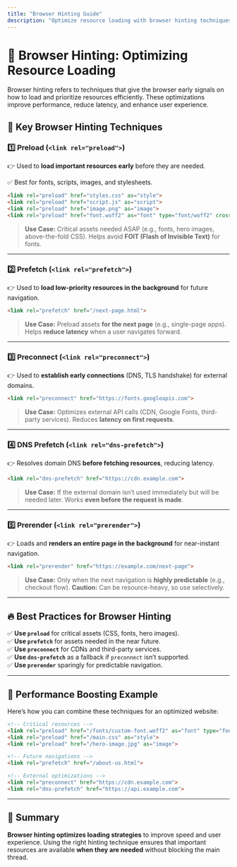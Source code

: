 ```yaml
---
title: "Browser Hinting Guide"
description: "Optimize resource loading with browser hinting techniques like preload, prefetch, preconnect, and more."
---
```


# 🚀 Browser Hinting: Optimizing Resource Loading

Browser hinting refers to techniques that give the browser early signals on how to load and prioritize resources efficiently. These optimizations improve performance, reduce latency, and enhance user experience.

## 🔹 Key Browser Hinting Techniques

### 1️⃣ Preload (`<link rel="preload">`)
👉 Used to **load important resources early** before they are needed.

✅ Best for fonts, scripts, images, and stylesheets.

```html
<link rel="preload" href="styles.css" as="style">
<link rel="preload" href="script.js" as="script">
<link rel="preload" href="image.png" as="image">
<link rel="preload" href="font.woff2" as="font" type="font/woff2" crossorigin="anonymous">
```

> **Use Case:** Critical assets needed ASAP (e.g., fonts, hero images, above-the-fold CSS). Helps avoid **FOIT (Flash of Invisible Text)** for fonts.

---

### 2️⃣ Prefetch (`<link rel="prefetch">`)
👉 Used to **load low-priority resources in the background** for future navigation.

```html
<link rel="prefetch" href="/next-page.html">
```

> **Use Case:** Preload assets **for the next page** (e.g., single-page apps). Helps **reduce latency** when a user navigates forward.

---

### 3️⃣ Preconnect (`<link rel="preconnect">`)
👉 Used to **establish early connections** (DNS, TLS handshake) for external domains.

```html
<link rel="preconnect" href="https://fonts.googleapis.com">
```

> **Use Case:** Optimizes external API calls (CDN, Google Fonts, third-party services). Reduces **latency on first requests**.

---

### 4️⃣ DNS Prefetch (`<link rel="dns-prefetch">`)
👉 Resolves domain DNS **before fetching resources**, reducing latency.

```html
<link rel="dns-prefetch" href="https://cdn.example.com">
```

> **Use Case:** If the external domain isn’t used immediately but will be needed later. Works **even before the request is made**.

---

### 5️⃣ Prerender (`<link rel="prerender">`)
👉 Loads and **renders an entire page in the background** for near-instant navigation.

```html
<link rel="prerender" href="https://example.com/next-page">
```

> **Use Case:** Only when the next navigation is **highly predictable** (e.g., checkout flow). **Caution:** Can be resource-heavy, so use selectively.

---

## 🔥 Best Practices for Browser Hinting

✅ **Use `preload`** for critical assets (CSS, fonts, hero images).  
✅ **Use `prefetch`** for assets needed in the near future.  
✅ **Use `preconnect`** for CDNs and third-party services.  
✅ **Use `dns-prefetch`** as a fallback if `preconnect` isn’t supported.  
✅ **Use `prerender`** sparingly for predictable navigation.  

---

## 🚀 Performance Boosting Example
Here’s how you can combine these techniques for an optimized website:

```html
<!-- Critical resources -->
<link rel="preload" href="/fonts/custom-font.woff2" as="font" type="font/woff2" crossorigin="anonymous">
<link rel="preload" href="/main.css" as="style">
<link rel="preload" href="/hero-image.jpg" as="image">

<!-- Future navigations -->
<link rel="prefetch" href="/about-us.html">

<!-- External optimizations -->
<link rel="preconnect" href="https://cdn.example.com">
<link rel="dns-prefetch" href="https://api.example.com">
```

---

## 📌 Summary

**Browser hinting optimizes loading strategies** to improve speed and user experience. Using the right hinting technique ensures that important resources are available **when they are needed** without blocking the main thread.